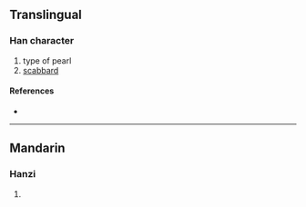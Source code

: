 {{character info/new}}
==Translingual==

===Han character===
{{Han char|rn=96|rad=玉|as=08|sn=12|four=|canj=MGHWJ|ids=⿰𤣩卑}}

# type of pearl
# [[scabbard]]

====References====
* {{Han ref|kx=0733.170|dkj=21032|dj=1146.060|hdz=21122.100|uh=7415|ud=29717}}

----

==Mandarin==

===Hanzi===
{{cmn-hanzi|pin=[[pín]] ([[pin2]])|wg=p'in<sup>2</sup>}}

# {{rfdef|cmn|sort=玉08}}